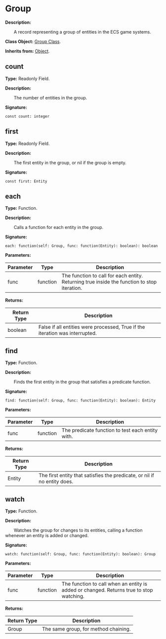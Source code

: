 
# Group

**Description:**

&emsp;&emsp;A record representing a group of entities in the ECS game systems.

**Class Object:** [Group Class](/docs/api/Class%20Object/Group).

**Inherits from:** [Object](/docs/api/Class/Object).

## count

**Type:** Readonly Field.

**Description:**

&emsp;&emsp;The number of entities in the group.

**Signature:**
```tl
const count: integer
```

## first

**Type:** Readonly Field.

**Description:**

&emsp;&emsp;The first entity in the group, or nil if the group is empty.

**Signature:**
```tl
const first: Entity
```

## each

**Type:** Function.

**Description:**

&emsp;&emsp;Calls a function for each entity in the group.

**Signature:**
```tl
each: function(self: Group, func: function(Entity): boolean): boolean
```

**Parameters:**

| Parameter | Type | Description |
| --- | --- | --- |
| func | function | The function to call for each entity.<br/>Returning true inside the function to stop iteration. |

**Returns:**

| Return Type | Description |
| --- | --- |
| boolean | False if all entities were processed, True if the iteration was interrupted. |

## find

**Type:** Function.

**Description:**

&emsp;&emsp;Finds the first entity in the group that satisfies a predicate function.

**Signature:**
```tl
find: function(self: Group, func: function(Entity): boolean): Entity
```

**Parameters:**

| Parameter | Type | Description |
| --- | --- | --- |
| func | function | The predicate function to test each entity with. |

**Returns:**

| Return Type | Description |
| --- | --- |
| Entity | The first entity that satisfies the predicate, or nil if no entity does. |

## watch

**Type:** Function.

**Description:**

&emsp;&emsp;Watches the group for changes to its entities, calling a function whenever an entity is added or changed.

**Signature:**
```tl
watch: function(self: Group, func: function(Entity): boolean): Group
```

**Parameters:**

| Parameter | Type | Description |
| --- | --- | --- |
| func | function | The function to call when an entity is added or changed. Returns true to stop watching. |

**Returns:**

| Return Type | Description |
| --- | --- |
| Group | The same group, for method chaining. |